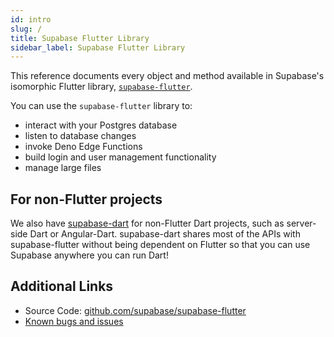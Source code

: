 ```yaml
---
id: intro
slug: /
title: Supabase Flutter Library
sidebar_label: Supabase Flutter Library
---
```


This reference documents every object and method available in Supabase's isomorphic Flutter library, [`supabase-flutter`](https://pub.dev/packages/supabase_flutter).

You can use the `supabase-flutter` library to:

- interact with your Postgres database
- listen to database changes
- invoke Deno Edge Functions
- build login and user management functionality
- manage large files

## For non-Flutter projects

We also have [supabase-dart](https://github.com/supabase-community/supabase-dart) for non-Flutter Dart projects, such as server-side Dart or Angular-Dart.
supabase-dart shares most of the APIs with supabase-flutter without being dependent on Flutter so that you can use Supabase anywhere you can run Dart!

## Additional Links

- Source Code: [github.com/supabase/supabase-flutter](https://github.com/supabase/supabase-flutter)
- [Known bugs and issues](https://github.com/supabase/supabase-flutter/issues)
